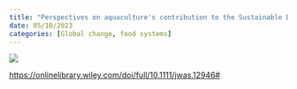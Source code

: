 ```yaml
---
title: "Perspectives on aquaculture's contribution to the Sustainable Development Goals for improved human and planetary health"
date: 05/10/2023
categories: [Global change, food systems]
---
```


![](troell-et-al-2023.png)

<https://onlinelibrary.wiley.com/doi/full/10.1111/jwas.12946#>
